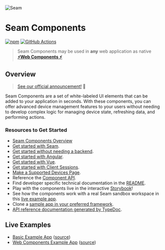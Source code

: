 
<style>
  {`
  .logo {
      width: 200px;
      margin-top: 40px;
      margin-bottom: 40px;
    }
  `}
</style>

<Meta title='Seam React Components' />

<img src={seamWordmarkS} alt='Seam' className='logo' />

# Seam Components

[![npm](https://img.shields.io/npm/v/@seamapi/react.svg)](https://www.npmjs.com/package/@seamapi/react)
[![GitHub Actions](https://github.com/seamapi/react/actions/workflows/check.yml/badge.svg)](https://github.com/seamapi/react/actions/workflows/check.yml)

> Seam Components may be used in **any** web application as native **[⚡Web Components ⚡](https://github.com/seamapi/react#with-native-web-components)**

## Overview

> [See our official announcement!](https://www.seam.co/blog/Introducing-Seam-Components_ce7e8985-2fe6-4780-8c60-055b34daee55) 🎉

Seam Components are a set of white-labeled UI elements that can be added to your application in seconds.
With these components, you can offer advanced device management features to your users without needing to develop complex logic for managing device state,
refreshing data, and performing actions.

### Resources to Get Started

- [Seam Components Overview](https://docs.seam.co/latest/seam-components/overview)
- [Get started with Seam](https://www.seam.co/).
- [Get started without needing a backend](https://docs.seam.co/latest/seam-components/get-started-with-client-side-components).
- [Get started with Angular](https://docs.seam.co/latest/seam-components/overview/angular).
- [Get started with Vue](https://docs.seam.co/latest/seam-components/overview/vue).
- [Get started with Client Sessions](https://docs.seam.co/latest/seam-components/get-started-with-react-components-and-client-session-tokens).
- [Make a Supported Devices Page](https://docs.seam.co/latest/seam-components/make-a-supported-devices-page).
- Reference the [Component API](https://docs.seam.co/latest/seam-components/react-components).
- Find developer specific technical documentation in the [README](https://github.com/seamapi/react/).
- Play with the components live in the interactive [Storybook](https://react.seam.co/)!
- See how the components work with a real Seam sandbox workspace in this [live example app](https://react.seam.co/examples/basic/).
- Clone a [sample app in your preferred framework](https://github.com/seamapi/seam-components-sample-apps).
- [API reference documentation generated by TypeDoc](https://react.seam.co/docs/api).

## Live Examples

- <a href='/examples/basic/'>Basic Example App</a> ([source](https://github.com/seamapi/react/tree/main/examples/basic/))
- <a href='/examples/web-components/'>Web Components Example App</a> ([source](https://github.com/seamapi/react/tree/main/examples/web-components/))
